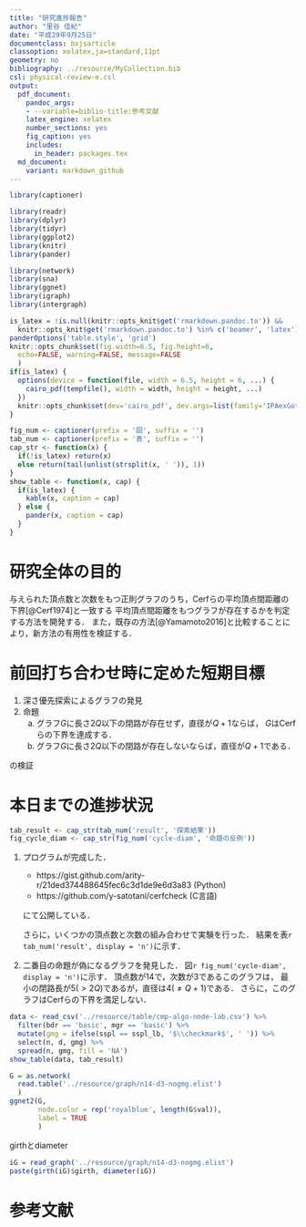```yaml
---
title: "研究進捗報告"
author: "里谷 佳紀"
date: "平成29年9月25日"
documentclass: bxjsarticle
classoption: xelatex,ja=standard,11pt
geometry: no
bibliography: ../resource/MyCollection.bib
csl: physical-review-e.csl
output:
  pdf_document:
    pandoc_args:
    - --variable=biblio-title:参考文献
    latex_engine: xelatex
    number_sections: yes
    fig_caption: yes
    includes:
      in_header: packages.tex
  md_document:
    variant: markdown_github
---
```


```r
library(captioner)

library(readr)
library(dplyr)
library(tidyr)
library(ggplot2)
library(knitr)
library(pander)

library(network)
library(sna)
library(ggnet)
library(igraph)
library(intergraph)

is_latex = !is.null(knitr::opts_knit$get('rmarkdown.pandoc.to')) &&
  knitr::opts_knit$get('rmarkdown.pandoc.to') %in% c('beamer', 'latex')
panderOptions('table.style', 'grid')
knitr::opts_chunk$set(fig.width=6.5, fig.height=6,
  echo=FALSE, warning=FALSE, message=FALSE
  )
if(is_latex) {
  options(device = function(file, width = 6.5, height = 6, ...) {
    cairo_pdf(tempfile(), width = width, height = height, ...)
  })
  knitr::opts_chunk$set(dev='cairo_pdf', dev.args=list(family='IPAexGothic'))
}

fig_num <- captioner(prefix = '図', suffix = '')
tab_num <- captioner(prefix = '表', suffix = '')
cap_str <- function(x) {
  if(!is_latex) return(x)
  else return(tail(unlist(strsplit(x, ' ')), 1))
}
show_table <- function(x, cap) {
  if(is_latex) {
    kable(x, caption = cap)
  } else {
    pander(x, caption = cap)
  }
}
```

# 研究全体の目的
与えられた頂点数と次数をもつ正則グラフのうち，Cerfらの平均頂点間距離の下界[@Cerf1974]と一致する
平均頂点間距離をもつグラフが存在するかを判定する方法を開発する．
また，既存の方法[@Yamamoto2016]と比較することにより，新方法の有用性を検証する．

# 前回打ち合わせ時に定めた短期目標
1. 深さ優先探索によるグラフの発見
2. 命題
    a. グラフ$G$に長さ$2Q$以下の閉路が存在せず，直径が$Q+1$ならば，
    $G$はCerfらの下界を達成する．
    b. グラフ$G$に長さ$2Q$以下の閉路が存在しないならば，直径が$Q+1$である．

の検証

# 本日までの進捗状況
```r
tab_result <- cap_str(tab_num('result', '探索結果'))
fig_cycle_diam <- cap_str(fig_num('cycle-diam', '命題の反例'))
```
1. プログラムが完成した．
    + https://gist.github.com/arity-r/21ded374488645fec6c3d1de9e6d3a83 (Python)
    + https://github.com/y-satotani/cerfcheck (C言語)

    にて公開している．

    さらに，いくつかの頂点数と次数の組み合わせで実験を行った．
    結果を表`r tab_num('result', display = 'n')`に示す．

2. 二番目の命題が偽になるグラフを発見した．
  図`r fig_num('cycle-diam', display = 'n')`に示す．
  頂点数が14で，次数が3であるこのグラフは，
  最小の閉路長が5($>2Q$)であるが，直径は4($\neq Q+1$)である．
  さらに，このグラフはCerfらの下界を満足しない．

```r
data <- read_csv('../resource/table/cmp-algo-node-lab.csv') %>%
  filter(bdr == 'basic', mgr == 'basic') %>%
  mutate(gmg = ifelse(sspl == sspl_lb, '$\\checkmark$', ' ')) %>%
  select(n, d, gmg) %>%
  spread(n, gmg, fill = 'NA')
show_table(data, tab_result)
```

```r
G = as.network(
  read.table('../resource/graph/n14-d3-nogmg.elist')
  )
ggnet2(G,
       node.color = rep('royalblue', length(G$val)),
       label = TRUE
       )
```

girthとdiameter
```r
iG = read_graph('../resource/graph/n14-d3-nogmg.elist')
paste(girth(iG)$girth, diameter(iG))
```

# 参考文献
